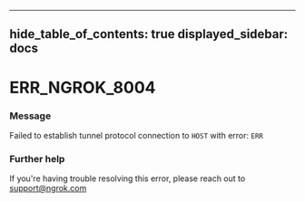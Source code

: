 

---
hide_table_of_contents: true
displayed_sidebar: docs
---


# ERR_NGROK_8004

### Message
Failed to establish tunnel protocol connection to `HOST` with error: `ERR`

<ErrorDetails error="err_ngrok_8004" />



### Further help
If you're having trouble resolving this error, please reach out to [support@ngrok.com](mailto:support@ngrok.com?subject=Help%20with%20ERR_NGROK_8004)

